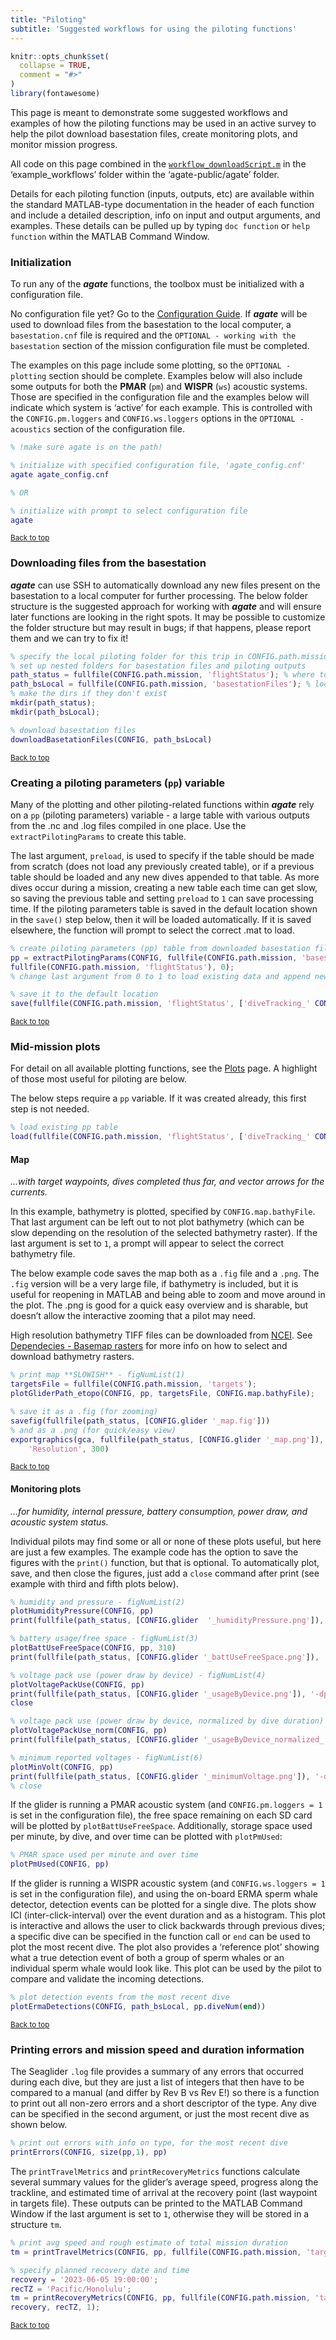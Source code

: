```yaml
---
title: "Piloting"
subtitle: 'Suggested workflows for using the piloting functions'
---
```


```r
knitr::opts_chunk$set(
  collapse = TRUE,
  comment = "#>"
)
library(fontawesome)
```

This page is meant to demonstrate some suggested workflows and examples of how the piloting functions may be used in an active survey to help the pilot download basestation files, create monitoring plots, and monitor mission progress.

All code on this page combined in the [`workflow_downloadScript.m`](https://github.com/sfregosi/agate-public/tree/main/agate/example_workflows/workflow_downloadScript.m) in the 'example_workflows' folder within the 'agate-public/agate' folder. 

Details for each piloting function (inputs, outputs, etc) are available within the standard MATLAB-type documentation in the header of each function and include a detailed description, info on input and output arguments, and examples. These details can be pulled up by typing `doc function` or `help function` within the MATLAB Command Window.

### Initialization

To run any of the __*agate*__ functions, the toolbox must be initialized with a configuration file. 

No configuration file yet? Go to the [Configuration Guide](configuration.html). If __*agate*__ will be used to download files from the basestation to the local computer, a `basestation.cnf` file is required and the ` OPTIONAL - working with the basestation ` section of the mission configuration file must be completed. 

The examples on this page include some plotting, so the ` OPTIONAL - plotting ` section should be complete. Examples below will also include some outputs for both the **PMAR** (`pm`) and **WISPR** (`ws`) acoustic systems. Those are specified in the configuration file and the examples below will indicate which system is 'active' for each example. This is controlled with the `CONFIG.pm.loggers` and `CONFIG.ws.loggers` options in the ` OPTIONAL - acoustics ` section of the configuration file. 

```matlab
% !make sure agate is on the path!

% initialize with specified configuration file, 'agate_config.cnf'
agate agate_config.cnf

% OR

% initialize with prompt to select configuration file
agate
```

<sub>[Back to top](#)</sub>

### Downloading files from the basestation

__*agate*__ can use SSH to automatically download any new files present on the basestation to a local computer for further processing. The below folder structure is the suggested approach for working with __*agate*__ and will ensure later functions are looking in the right spots. It may be possible to customize the folder structure but may result in bugs; if that happens, please report them and we can try to fix it! 

```matlab
% specify the local piloting folder for this trip in CONFIG.path.mission
% set up nested folders for basestation files and piloting outputs
path_status = fullfile(CONFIG.path.mission, 'flightStatus'); % where to store output plots/tables
path_bsLocal = fullfile(CONFIG.path.mission, 'basestationFiles'); % local copy of basestation files
% make the dirs if they don't exist
mkdir(path_status);
mkdir(path_bsLocal);

% download basestation files
downloadBasetationFiles(CONFIG, path_bsLocal)
```

<sub>[Back to top](#)</sub>

### Creating a piloting parameters (`pp`) variable

Many of the plotting and other piloting-related functions within __*agate*__ rely on a `pp` (piloting parameters) variable - a large table with various outputs from the .nc and .log files compiled in one place. Use the `extractPilotingParams` to create this table. 

The last argument, `preload`, is used to specify if the table should be made from scratch (does not load any previously created table), or if a previous table should be loaded and any new dives appended to that table. As more dives occur during a mission, creating a new table each time can get slow, so saving the previous table and setting `preload` to `1` can save processing time. If the piloting parameters table is saved in the default location shown in the `save()` step below, then it will be loaded automatically. If it is saved elsewhere, the function will prompt to select the correct .mat to load. 

```matlab
% create piloting parameters (pp) table from downloaded basestation files
pp = extractPilotingParams(CONFIG, fullfile(CONFIG.path.mission, 'basestationFiles'), ...
fullfile(CONFIG.path.mission, 'flightStatus'), 0);
% change last argument from 0 to 1 to load existing data and append new dives/rows

% save it to the default location
save(fullfile(CONFIG.path.mission, 'flightStatus', ['diveTracking_' CONFIG.glider '.mat']), 'pp');
```

<sub>[Back to top](#)</sub>

### Mid-mission plots

For detail on all available plotting functions, see the [Plots](plotting-functions.html){target='_blank'} page. A highlight of those most useful for piloting are below. 

The below steps require a `pp` variable. If it was created already, this first step is not needed.

```matlab
% load existing pp table
load(fullfile(CONFIG.path.mission, 'flightStatus', ['diveTracking_' CONFIG.glider '.mat']))
```

#### Map
*...with target waypoints, dives completed thus far, and vector arrows for the currents.*

In this example, bathymetry is plotted, specified by `CONFIG.map.bathyFile`. That last argument can be left out to not plot bathymetry (which can be slow depending on the resolution of the selected bathymetry raster). If the last argument is set to `1`, a prompt will appear to select the correct bathymetry file. 

The below example code saves the map both as a `.fig` file and a `.png`. The `.fig` version will be a very large file, if bathymetry is included, but it is useful for reopening in MATLAB and being able to zoom and move around in the plot. The .png is good for a quick easy overview and is sharable, but doesn't allow the interactive zooming that a pilot may need. 

High resolution bathymetry TIFF files can be downloaded from  [NCEI](https://www.ncei.noaa.gov/products/etopo-global-relief-model). See [Dependecies - Basemap rasters](index.html#basemap-rasters) for more info on how to select and download bathymetry rasters.  

```matlab
% print map **SLOWISH** - figNumList(1)
targetsFile = fullfile(CONFIG.path.mission, 'targets');
plotGliderPath_etopo(CONFIG, pp, targetsFile, CONFIG.map.bathyFile);

% save it as a .fig (for zooming)
savefig(fullfile(path_status, [CONFIG.glider '_map.fig']))
% and as a .png (for quick/easy view)
exportgraphics(gca, fullfile(path_status, [CONFIG.glider '_map.png']), ...
	'Resolution', 300)
```
<sub>[Back to top](#)</sub>

#### Monitoring plots
*...for humidity, internal pressure, battery consumption, power draw, and acoustic system status.*

Individual pilots may find some or all or none of these plots useful, but here are just a few examples. The example code has the option to save the figures with the `print()` function, but that is optional. To automatically plot, save, and then close the figures, just add a `close` command after print (see example with third and fifth plots below). 

```matlab
% humidity and pressure - figNumList(2)
plotHumidityPressure(CONFIG, pp)
print(fullfile(path_status, [CONFIG.glider  '_humidityPressure.png']), '-dpng')

% battery usage/free space - figNumList(3)
plotBattUseFreeSpace(CONFIG, pp, 310)
print(fullfile(path_status, [CONFIG.glider '_battUseFreeSpace.png']), '-dpng')

% voltage pack use (power draw by device) - figNumList(4)
plotVoltagePackUse(CONFIG, pp)
print(fullfile(path_status, [CONFIG.glider '_usageByDevice.png']), '-dpng')
close 

% voltage pack use (power draw by device, normalized by dive duration) - figNumList(5)
plotVoltagePackUse_norm(CONFIG, pp)
print(fullfile(path_status, [CONFIG.glider '_usageByDevice_normalized_.png']), '-dpng')

% minimum reported voltages - figNumList(6)
plotMinVolt(CONFIG, pp)
print(fullfile(path_status, [CONFIG.glider '_minimumVoltage.png']), '-dpng')
% close

```

If the glider is running a PMAR acoustic system (and `CONFIG.pm.loggers = 1` is set in the configuration file), the free space remaining on each SD card will be plotted by `plotBattUseFreeSpace`. Additionally, storage space used per minute, by dive, and over time can be plotted with `plotPmUsed`:

```matlab
% PMAR space used per minute and over time
plotPmUsed(CONFIG, pp)
```

If the glider is running a WISPR acoustic system (and `CONFIG.ws.loggers = 1` is set in the configuration file), and using the on-board ERMA sperm whale detector, detection events can be plotted for a single dive. The plots show ICI (inter-click-interval) over the event duration and as a histogram. This plot is interactive and allows the user to click backwards through previous dives; a specific dive can be specified in the function call or `end` can be used to plot the most recent dive. The plot also provides a 'reference plot' showing what a true detection event of both a group of sperm whales or an individual sperm whale would look like. This plot can be used by the pilot to compare and validate the incoming detections. 

```matlab
% plot detection events from the most recent dive
plotErmaDetections(CONFIG, path_bsLocal, pp.diveNum(end))
```

<sub>[Back to top](#)</sub>

### Printing errors and mission speed and duration information

The Seaglider `.log` file provides a summary of any errors that occurred during each dive, but they are just a list of integers that then have to be compared to a manual (and differ by Rev B vs Rev E!) so there is a function to print out all non-zero errors and a short descriptor of the type. Any dive can be specified in the second argument, or just the most recent dive as shown below. 

```matlab
% print out errors with info on type, for the most recent dive
printErrors(CONFIG, size(pp,1), pp)
```

The `printTravelMetrics` and `printRecoveryMetrics` functions calculate several summary values for the glider's average speed, progress along the trackline, and estimated time of arrival at the recovery point (last waypoint in targets file). These outputs can be printed to the MATLAB Command Window if the last argument is set to `1`, otherwise they will be stored in a structure `tm`. 

```matlab
% print avg speed and rough estimate of total mission duration
tm = printTravelMetrics(CONFIG, pp, fullfile(CONFIG.path.mission, 'targets'), 1);

% specify planned recovery date and time
recovery = '2023-06-05 19:00:00';
recTZ = 'Pacific/Honolulu';
tm = printRecoveryMetrics(CONFIG, pp, fullfile(CONFIG.path.mission, 'targets'), ...
recovery, recTZ, 1);
```

<sub>[Back to top](#)</sub>




